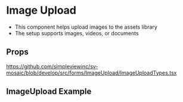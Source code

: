 
<Meta title='Forms/ImageUpload/Readme' />

# Image Upload

- This component helps upload images to the assets library
- The setup supports images, videos, or documents

## Props

https://github.com/simpleviewinc/sv-mosaic/blob/develop/src/forms/ImageUpload/ImageUploadTypes.tsx

## ImageUpload Example

<Preview withSource='none'>
  <stories.Playground />
</Preview>
